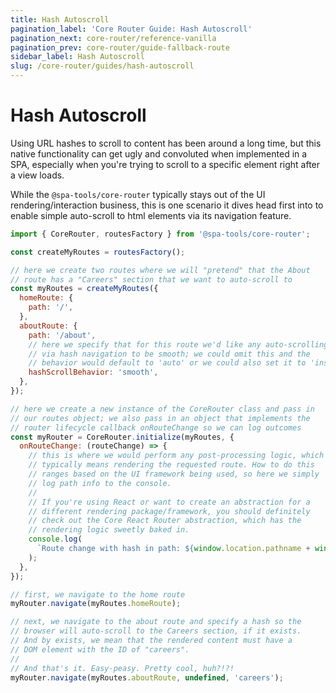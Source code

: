```yaml
---
title: Hash Autoscroll
pagination_label: 'Core Router Guide: Hash Autoscroll'
pagination_next: core-router/reference-vanilla
pagination_prev: core-router/guide-fallback-route
sidebar_label: Hash Autoscroll
slug: /core-router/guides/hash-autoscroll
---
```



<PackageCaption packageName='@spa-tools/core-router' />

# Hash Autoscroll

Using URL hashes to scroll to content has been around a long time, but this native
functionality can get ugly and convoluted when implemented in a SPA, especially when
you're trying to scroll to a specific element right after a view loads.

While the `@spa-tools/core-router` typically stays out of the UI rendering/interaction
business, this is one scenario it dives head first into to enable simple auto-scroll
to html elements via its navigation feature.

```js
import { CoreRouter, routesFactory } from '@spa-tools/core-router';

const createMyRoutes = routesFactory();

// here we create two routes where we will "pretend" that the About
// route has a "Careers" section that we want to auto-scroll to
const myRoutes = createMyRoutes({
  homeRoute: {
    path: '/',
  },
  aboutRoute: {
    path: '/about',
    // here we specify that for this route we'd like any auto-scrolling
    // via hash navigation to be smooth; we could omit this and the
    // behavior would default to 'auto' or we could also set it to 'instant'
    hashScrollBehavior: 'smooth',
  },
});

// here we create a new instance of the CoreRouter class and pass in
// our routes object; we also pass in an object that implements the
// router lifecycle callback onRouteChange so we can log outcomes
const myRouter = CoreRouter.initialize(myRoutes, {
  onRouteChange: (routeChange) => {
    // this is where we would perform any post-processing logic, which
    // typically means rendering the requested route. How to do this
    // ranges based on the UI framework being used, so here we simply
    // log path info to the console.
    //
    // If you're using React or want to create an abstraction for a
    // different rendering package/framework, you should definitely
    // check out the Core React Router abstraction, which has the
    // rendering logic sweetly baked in.
    console.log(
      `Route change with hash in path: ${window.location.pathname + window.location.search + window.location.hash}`
    );
  },
});

// first, we navigate to the home route
myRouter.navigate(myRoutes.homeRoute);

// next, we navigate to the about route and specify a hash so the
// browser will auto-scroll to the Careers section, if it exists.
// And by exists, we mean that the rendered content must have a
// DOM element with the ID of "careers".
//
// And that's it. Easy-peasy. Pretty cool, huh?!?!
myRouter.navigate(myRoutes.aboutRoute, undefined, 'careers');
```

